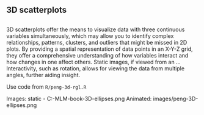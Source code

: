 ## 3D scatterplots
##

3D scatterplots offer the means to visualize data with three continuous variables simultaneously, which may allow you to
identify complex relationships, patterns, clusters, and outliers that might be missed in 2D plots. 
By providing a spatial representation of data points in an X-Y-Z grid, they offer a comprehensive understanding of how variables interact and how changes in one affect others. Static images, if viewed from an ...
Interactivity, such as rotation, allows for viewing the data from multiple angles, further aiding insight. 

Use code from `R/peng-3d-rgl.R`

Images: static - C:\R\Projects\Vis-MLM-book\images\peng-3D-ellipses.png
  Animated: images/peng-3D-ellipses.png
